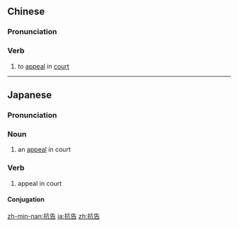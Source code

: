 ==Chinese==
{{zh-forms}}

===Pronunciation===
{{zh-pron
|m=kànggào
|cat=v
}}

===Verb===
{{zh-verb}}

# {{lb|zh|law}} to [[appeal]] in [[court]]

----

==Japanese==
{{ja-kanjitab|こう|こく|yomi=on}}

===Pronunciation===
{{ja-pron|こうこく|y=o}}

===Noun===
{{ja-noun|こうこく}}

# an [[appeal]] in court

===Verb===
{{ja-verb-suru|tr=intrans|こうこく}}

# appeal in court

====Conjugation====
{{ja-suru|こうこく}}

[[zh-min-nan:抗告]]
[[ja:抗告]]
[[zh:抗告]]